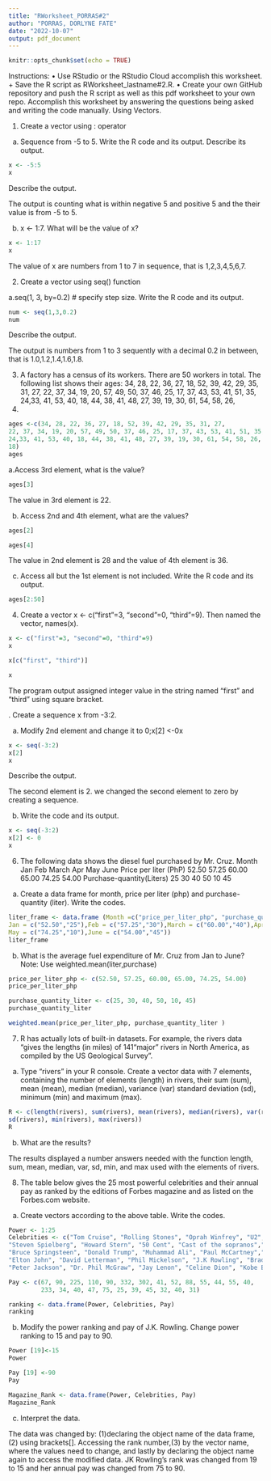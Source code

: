 ```yaml
---
title: "RWorksheet_PORRAS#2"
author: "PORRAS, DORLYNE FATE"
date: "2022-10-07"
output: pdf_document
---
```


```r
knitr::opts_chunk$set(echo = TRUE)
```
Instructions: • Use RStudio or the RStudio Cloud accomplish this worksheet. + Save the R script as
RWorksheet_lastname#2.R. • Create your own GitHub repository and push the R script as well as this pdf
worksheet to your own repo. Accomplish this worksheet by answering the questions being asked and writing
the code manually. Using Vectors.


1. Create a vector using : operator
a.	Sequence from -5 to 5. Write the R code and its output. Describe its output.
```r
x <- -5:5
x
```
Describe the output.

The output is counting what is within negative 5 and positive 5 and the their value is from -5 to 5.

b.	x <- 1:7. What will be the value of x?

```r
x <- 1:17
x
```
The value of x are numbers from 1 to 7 in sequence, that is 1,2,3,4,5,6,7.

2. Create a vector using seq() function

a.seq(1, 3, by=0.2) # specify step size. 
Write the R code and its output.

```r
num <- seq(1,3,0.2)
num
```
Describe the output.

The output is numbers from 1 to 3 sequently with a decimal 0.2 in between, 
that is 1.0,1.2,1.4,1.6,1.8.

3. A factory has a census of its workers. There are 50 workers in total. The following
list shows their ages: 34, 28, 22, 36, 27, 18, 52, 39, 42, 29, 35, 31, 27,
22, 37, 34, 19, 20, 57, 49, 50, 37, 46, 25, 17, 37, 43, 53, 41, 51, 35,
24,33, 41, 53, 40, 18, 44, 38, 41, 48, 27, 39, 19, 30, 61, 54, 58, 26,
18.

```r
ages <-c(34, 28, 22, 36, 27, 18, 52, 39, 42, 29, 35, 31, 27,
22, 37, 34, 19, 20, 57, 49, 50, 37, 46, 25, 17, 37, 43, 53, 41, 51, 35,
24,33, 41, 53, 40, 18, 44, 38, 41, 48, 27, 39, 19, 30, 61, 54, 58, 26,
18)
ages
```
a.Access 3rd element, what is the value?
```r
ages[3]
```
The value in 3rd element is 22.

b. Access 2nd and 4th element, what are the values?
```r
ages[2]
```
```r
ages[4]
```
The value in 2nd element is 28 and the value of 4th element is 36.

c. Access all but the 1st element is not included. Write the R code and its output.

```r
ages[2:50]
```

4. Create a vector x <- c("first"=3, "second"=0, "third"=9). Then named the vector,
names(x).

```r
x <- c("first"=3, "second"=0, "third"=9)
x
```

```r
x[c("first", "third")]
```

```r
x
```
The program output assigned integer value in the string named "first" and "third" 
using square bracket.

\hfill\break
5. Create a sequence x from -3:2. 

a. Modify 2nd element and change it to 0;x[2] <-0x

```r
x <- seq(-3:2)
x[2]
x
```
Describe the output.

The second element is 2. we changed the second element to zero by 
creating a sequence.

b. Write the code and its output.
```r
x <- seq(-3:2)
x[2] <- 0
x
```

6. The following data shows the diesel fuel purchased by Mr. Cruz.
Month Jan Feb March Apr May June
Price per liter (PhP) 52.50 57.25 60.00 65.00 74.25 54.00
Purchase-quantity(Liters) 25 30 40 50 10 45

a. Create a data frame for month, price per liter (php) and purchase-quantity (liter).
Write the codes.

```r
liter_frame <- data.frame (Month =c("price_per_liter_php", "purchase_quantity_liter"),
Jan = c("52.50","25"),Feb = c("57.25","30"),March = c("60.00","40"),April = c("65.00","50"),
May = c("74.25","10"),June = c("54.00","45"))
liter_frame
```

b. What is the average fuel expenditure of Mr. Cruz from Jan to June? 
Note: Use weighted.mean(liter,purchase)

```r
price_per_liter_php <- c(52.50, 57.25, 60.00, 65.00, 74.25, 54.00)
price_per_liter_php
```

```r
purchase_quantity_liter <- c(25, 30, 40, 50, 10, 45)
purchase_quantity_liter
```

```r
weighted.mean(price_per_liter_php, purchase_quantity_liter )
```

7. R has actually lots of built-in datasets. For example, the rivers data “gives the lengths 
(in miles) of 141“major” rivers in North America, as compiled by the US Geological Survey”. 

a. Type “rivers” in your R console. 
Create a vector data with 7 elements, containing the number of elements (length) in rivers, their
sum (sum), mean (mean), median (median), variance (var) standard deviation (sd), minimum (min) and
maximum (max).

```r
R <- c(length(rivers), sum(rivers), mean(rivers), median(rivers), var(rivers),
sd(rivers), min(rivers), max(rivers))
R
```

b. What are the results? 

The results displayed a number answers needed with the function length, sum,
mean, median, var, sd, min, and max used with the elements of rivers.

8. The table below gives the 25 most powerful celebrities and their annual pay as ranked by 
the editions of Forbes magazine and as listed on the Forbes.com website.

a. Create vectors according to the above table. 
Write the codes.

```r
Power <- 1:25
Celebrities <- c("Tom Cruise", "Rolling Stones", "Oprah Winfrey", "U2", "Tiger Woods",
"Steven Spielberg", "Howard Stern", "50 Cent", "Cast of the sopranos","Dan Brown",
"Bruce Springsteen", "Donald Trump", "Muhammad Ali", "Paul McCartney","George Lucas",
"Elton John", "David Letterman", "Phil Mickelson", "J.K Rowling", "Bradd Pitt",
"Peter Jackson", "Dr. Phil McGraw", "Jay Lenon", "Celine Dion", "Kobe Bryant")

Pay <- c(67, 90, 225, 110, 90, 332, 302, 41, 52, 88, 55, 44, 55, 40,
         233, 34, 40, 47, 75, 25, 39, 45, 32, 40, 31)

```

```r
ranking <- data.frame(Power, Celebrities, Pay)
ranking
```

b. Modify the power ranking and pay of J.K. Rowling. Change power ranking to 15 and pay to 90.

```r
Power [19]<-15
Power
```

```r
Pay [19] <-90
Pay
```


```r
Magazine_Rank <- data.frame(Power, Celebrities, Pay)
Magazine_Rank
```

c. Interpret the data.

The data was changed by: (1)declaring the object name of the data frame, (2) using
brackets[]. Accessing the rank number,(3) by the vector name, where the values need to
change, and lastly by declaring the object name again to access the modified data.
JK Rowling’s rank was changed from 19 to 15 and her annual pay was changed from 75 to 90.

